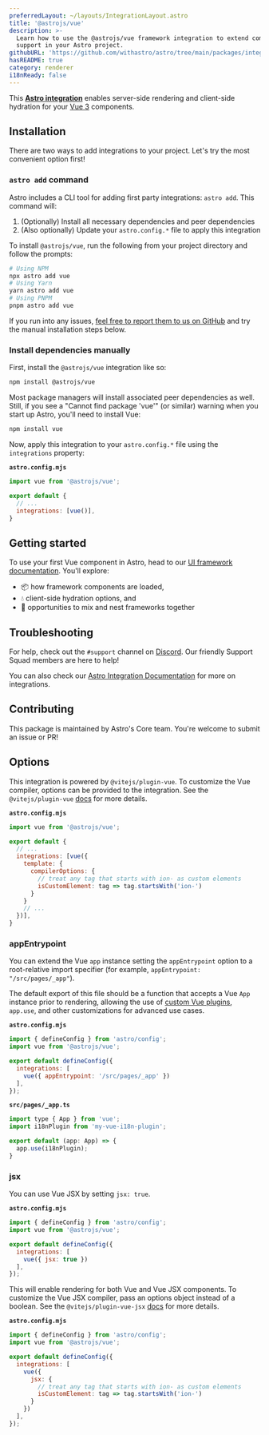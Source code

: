 ```yaml
---
preferredLayout: ~/layouts/IntegrationLayout.astro
title: '@astrojs/vue'
description: >-
  Learn how to use the @astrojs/vue framework integration to extend component
  support in your Astro project.
githubURL: 'https://github.com/withastro/astro/tree/main/packages/integrations/vue/'
hasREADME: true
category: renderer
i18nReady: false
---
```




<DontEditWarning/>

This **[Astro integration][astro-integration]** enables server-side rendering and client-side hydration for your [Vue 3](https://vuejs.org/) components.

## Installation

There are two ways to add integrations to your project. Let's try the most convenient option first!

### `astro add` command

Astro includes a CLI tool for adding first party integrations: `astro add`. This command will:

1.  (Optionally) Install all necessary dependencies and peer dependencies
2.  (Also optionally) Update your `astro.config.*` file to apply this integration

To install `@astrojs/vue`, run the following from your project directory and follow the prompts:

```sh
# Using NPM
npx astro add vue
# Using Yarn
yarn astro add vue
# Using PNPM
pnpm astro add vue
```

If you run into any issues, [feel free to report them to us on GitHub](https://github.com/withastro/astro/issues) and try the manual installation steps below.

### Install dependencies manually

First, install the `@astrojs/vue` integration like so:

```sh
npm install @astrojs/vue
```

Most package managers will install associated peer dependencies as well. Still, if you see a "Cannot find package 'vue'" (or similar) warning when you start up Astro, you'll need to install Vue:

```sh
npm install vue
```

Now, apply this integration to your `astro.config.*` file using the `integrations` property:

**`astro.config.mjs`**

```js
import vue from '@astrojs/vue';

export default {
  // ...
  integrations: [vue()],
}
```

## Getting started

To use your first Vue component in Astro, head to our [UI framework documentation][astro-ui-frameworks]. You'll explore:

*   📦 how framework components are loaded,
*   💧 client-side hydration options, and
*   🤝 opportunities to mix and nest frameworks together

## Troubleshooting

For help, check out the `#support` channel on [Discord](https://astro.build/chat). Our friendly Support Squad members are here to help!

You can also check our [Astro Integration Documentation][astro-integration] for more on integrations.

## Contributing

This package is maintained by Astro's Core team. You're welcome to submit an issue or PR!

[astro-integration]: /en/guides/integrations-guide/

[astro-ui-frameworks]: /en/core-concepts/framework-components/#using-framework-components

## Options

This integration is powered by `@vitejs/plugin-vue`. To customize the Vue compiler, options can be provided to the integration. See the `@vitejs/plugin-vue` [docs](https://github.com/vitejs/vite/tree/main/packages/plugin-vue) for more details.

**`astro.config.mjs`**

```js
import vue from '@astrojs/vue';

export default {
  // ...
  integrations: [vue({
    template: {
      compilerOptions: {
        // treat any tag that starts with ion- as custom elements
        isCustomElement: tag => tag.startsWith('ion-')
      }
    }
    // ...
  })],
}
```

### appEntrypoint

You can extend the Vue `app` instance setting the `appEntrypoint` option to a root-relative import specifier (for example, `appEntrypoint: "/src/pages/_app"`).

The default export of this file should be a function that accepts a Vue `App` instance prior to rendering, allowing the use of [custom Vue plugins](https://vuejs.org/guide/reusability/plugins.html), `app.use`, and other customizations for advanced use cases.

**`astro.config.mjs`**

```js
import { defineConfig } from 'astro/config';
import vue from '@astrojs/vue';

export default defineConfig({
  integrations: [
    vue({ appEntrypoint: '/src/pages/_app' })
  ],
});
```

**`src/pages/_app.ts`**

```js
import type { App } from 'vue';
import i18nPlugin from 'my-vue-i18n-plugin';

export default (app: App) => {
  app.use(i18nPlugin);
}
```

### jsx

You can use Vue JSX by setting `jsx: true`.

**`astro.config.mjs`**

```js
import { defineConfig } from 'astro/config';
import vue from '@astrojs/vue';

export default defineConfig({
  integrations: [
    vue({ jsx: true })
  ],
});
```

This will enable rendering for both Vue and Vue JSX components. To customize the Vue JSX compiler, pass an options object instead of a boolean. See the `@vitejs/plugin-vue-jsx` [docs](https://github.com/vitejs/vite/tree/main/packages/plugin-vue-jsx) for more details.

**`astro.config.mjs`**

```js
import { defineConfig } from 'astro/config';
import vue from '@astrojs/vue';

export default defineConfig({
  integrations: [
    vue({
      jsx: {
        // treat any tag that starts with ion- as custom elements
        isCustomElement: tag => tag.startsWith('ion-')
      }
    })
  ],
});
```

